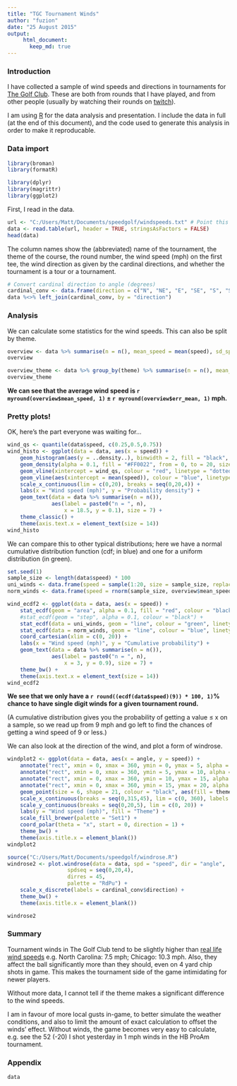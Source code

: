 ```yaml
---
title: "TGC Tournament Winds"
author: "fuzion"
date: "25 August 2015"
output:  
     html_document:  
       keep_md: true
---
```

### Introduction
I have collected a sample of wind speeds and directions in tournaments for [The Golf Club](http://www.thegolfclubgame.com). 
These are both from rounds that I have played, and from other people (usually by watching their rounds on [twitch](http://www.twitch.tv/directory/game/The%20Golf%20Club)).

I am using [R](https://www.r-project.org/) for the data analysis and presentation.
I include the data in full (at the end of this document), and the code used to generate this analysis in order to make it reproducable.

### Data import

```r
library(broman)
library(formatR)
```
```r
library(dplyr)
library(magrittr)
library(ggplot2)
```

First, I read in the data.
```r
url <- "C:/Users/Matt/Documents/speedgolf/windspeeds.txt" # Point this to the data.
data <- read.table(url, header = TRUE, stringsAsFactors = FALSE)
head(data)
```
The column names show the (abbreviated) name of the tournament, the theme of the course, the round number, the wind speed (mph) on the first tee, the wind direction as given by the cardinal directions, and whether the tournament is a tour or a tournament.
```r
# Convert cardinal direction to angle (degrees)
cardinal_conv <- data.frame(direction = c("N", "NE", "E", "SE", "S", "SW", "W", "NW"), angle = c(0, 45, 90, 135, 180, 225, 270, 315), stringsAsFactors = FALSE)
data %<>% left_join(cardinal_conv, by = "direction")
```
### Analysis
We can calculate some statistics for the wind speeds.
This can also be split by theme.
```r
overview <- data %>% summarise(n = n(), mean_speed = mean(speed), sd_speed = sd(speed), err_mean = sd_speed/sqrt(n))
overview

overview_theme <- data %>% group_by(theme) %>% summarise(n = n(), mean_speed = mean(speed), sd_speed = sd(speed), err_mean = sd_speed/sqrt(n))
overview_theme
```
**We can see that the average wind speed is `r myround(overview$mean_speed, 1)` ± `r myround(overview$err_mean, 1)` mph.**

### Pretty plots!
OK, here's the part everyone was waiting for...
```r
wind_qs <- quantile(data$speed, c(0.25,0.5,0.75))
wind_histo <- ggplot(data = data, aes(x = speed)) +
    geom_histogram(aes(y = ..density..), binwidth = 2, fill = "black", colour = "gray", alpha = 0.1) +
    geom_density(alpha = 0.1, fill = "#FF0022", from = 0, to = 20, size = 1) +
    geom_vline(xintercept = wind_qs, colour = "red", linetype = "dotted", size = 0.8) +
    geom_vline(aes(xintercept = mean(speed)), colour = "blue", linetype = "dashed", size = 1) +
    scale_x_continuous(lim = c(0,20), breaks = seq(0,20,4)) +
    labs(x = "Wind speed (mph)", y = "Probability density") +
    geom_text(data = data %>% summarise(n = n()),
              aes(label = paste0("n = ", n),
                  x = 18.5, y = 0.1), size = 7) +
    theme_classic() +
    theme(axis.text.x = element_text(size = 14))
wind_histo
```

We can compare this to other typical distributions; here we have a normal cumulative distribution function (cdf; in blue) and one for a uniform distribution (in green).
```r
set.seed(1)
sample_size <- length(data$speed) * 100
uni_winds <- data.frame(speed = sample(1:20, size = sample_size, replace = TRUE))
norm_winds <- data.frame(speed = rnorm(sample_size, overview$mean_speed, overview$sd_speed)) %>% round()

wind_ecdf2 <- ggplot(data = data, aes(x = speed)) +
    stat_ecdf(geom = "area", alpha = 0.1, fill = "red", colour = "black") +
    #stat_ecdf(geom = "step", alpha = 0.1, colour = "black") +
    stat_ecdf(data = uni_winds, geom = "line", colour = "green", linetype = "dashed") +
    stat_ecdf(data = norm_winds, geom = "line", colour = "blue", linetype = "dashed") +
    coord_cartesian(xlim = c(0, 20)) +
    labs(x = "Wind speed (mph)", y = "Cumulative probability") +
    geom_text(data = data %>% summarise(n = n()),
              aes(label = paste0("n = ", n),
                  x = 3, y = 0.9), size = 7) +
    theme_bw() +
    theme(axis.text.x = element_text(size = 14))
wind_ecdf2
```

**We see that we only have a `r round((ecdf(data$speed)(9)) * 100, 1)`% chance to have single digit winds for a given tournament round.**

(A cumulative distribution gives you the probability of getting a value &le; x on a sample, so we read up from 9 mph and go left to find the chances of getting a wind speed of 9 or less.)

We can also look at the direction of the wind, and plot a form of windrose.

```r
windplot2 <- ggplot(data = data, aes(x = angle, y = speed)) +
    annotate("rect", xmin = 0, xmax = 360, ymin = 0, ymax = 5, alpha = 0.2, fill = "green") +
    annotate("rect", xmin = 0, xmax = 360, ymin = 5, ymax = 10, alpha = 0.2, fill = "blue") +
    annotate("rect", xmin = 0, xmax = 360, ymin = 10, ymax = 15, alpha = 0.2, fill = "yellow") +
    annotate("rect", xmin = 0, xmax = 360, ymin = 15, ymax = 20, alpha = 0.2, fill = "red") +
    geom_point(size = 6, shape = 21, colour = "black", aes(fill = theme)) +
    scale_x_continuous(breaks = seq(0,315,45), lim = c(0, 360), labels = cardinal_conv$direction) +
    scale_y_continuous(breaks = seq(0,20,5), lim = c(0, 20)) +
    labs(y = "Wind speed (mph)", fill = "Theme") +
    scale_fill_brewer(palette = "Set1") +
    coord_polar(theta = "x", start = 0, direction = 1) +
    theme_bw() +
    theme(axis.title.x = element_blank())
windplot2
```
```r
source("C:/Users/Matt/Documents/speedgolf/windrose.R")
windrose2 <- plot.windrose(data = data, spd = "speed", dir = "angle",
                   spdseq = seq(0,20,4),
                   dirres = 45,
                   palette = "RdPu") +
    scale_x_discrete(labels = cardinal_conv$direction) +
    theme_bw() +
    theme(axis.title.x = element_blank())
```
```r
windrose2
```

### Summary

Tournament winds in The Golf Club tend to be slightly higher than [real life wind speeds](http://average-wind-speed.findthebest.com/) e.g. North Carolina: 7.5 mph; Chicago: 10.3 mph.
Also, they affect the ball significantly more than they should, even on 4 yard chip shots in game.
This makes the tournament side of the game intimidating for newer players.

Without more data, I cannot tell if the theme makes a significant difference to the wind speeds. 

I am in favour of more local gusts in-game, to better simulate the weather conditions, and also to limit the amount of exact calculation to offset the winds' effect.
Without winds, the game becomes very easy to calculate, e.g. see the 52 (-20) I shot yesterday in 1 mph winds in the HB ProAm tournament.

### Appendix
```r
data
```
